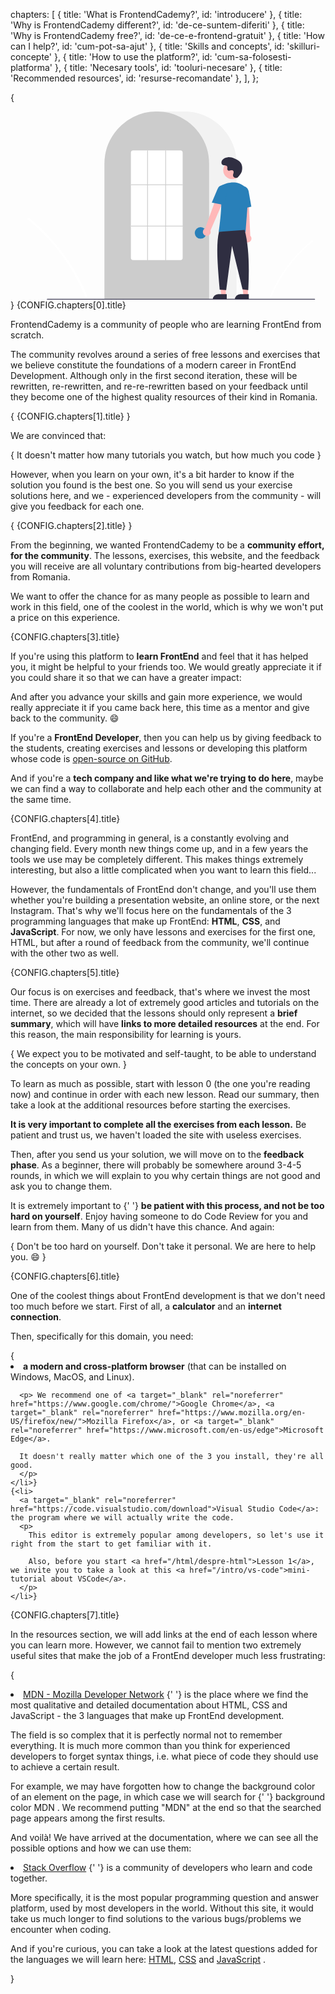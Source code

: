   chapters: [
    { title: 'What is FrontendCademy?', id: 'introducere' },
    { title: 'Why is FrontendCademy different?', id: 'de-ce-suntem-diferiti' },
    { title: 'Why is FrontendCademy free?', id: 'de-ce-e-frontend-gratuit' },
    { title: 'How can I help?', id: 'cum-pot-sa-ajut' },
    { title: 'Skills and concepts', id: 'skilluri-concepte' },
    { title: 'How to use the platform?', id: 'cum-sa-folosesti-platforma' },
    { title: 'Necesary tools', id: 'tooluri-necesare' },
    { title: 'Recommended resources', id: 'resurse-recomandate' },
  ],
};

{<LessonCover resizeOffset={100}>
  <div>
    <svg xmlns="http://www.w3.org/2000/svg" width="869.99994" height="520.13854" viewBox="0 0,869.99994,520.13854" preserveAspectRatio="xMidYMax slice"><path d="M996.72788,546.00953a393.41394,393.41394,0,0,0-54.82622,54.44229,394.561,394.561,0,0,0-61.752,103.194c-1.112,2.72484,3.31272,3.911,4.4123,1.21642A392.34209,392.34209,0,0,1,999.96343,549.24507c2.28437-1.86015-.97-5.08035-3.23555-3.23554Z" transform="translate(-165.00003 -189.93073)" fill="#fff"></path><path d="M217.56676,484.37281a540.35491,540.35491,0,0,1,75.30383,74.77651A548.0761,548.0761,0,0,1,352.25665,647.04a545.835,545.835,0,0,1,25.43041,53.8463c1.52726,3.74257-4.55,5.37169-6.06031,1.67075a536.35952,536.35952,0,0,0-49.009-92.727A539.73411,539.73411,0,0,0,256.889,528.63168a538.44066,538.44066,0,0,0-43.76626-39.81484c-3.13759-2.55492,1.33232-6.97788,4.444-4.444Z" transform="translate(-165.00003 -189.93073)" fill="#fff"></path><path d="M789.5,708.93073h-365v-374.5c0-79.67773,64.82227-144.5,144.49976-144.5h76.00049c79.67749,0,144.49975,64.82227,144.49975,144.5Z" transform="translate(-165.00003 -189.93073)" fill="#f2f2f2"></path><path d="M713.5,708.93073h-289v-374.5a143.38177,143.38177,0,0,1,27.59571-84.94434c.66381-.90478,1.32592-1.79785,2.00878-2.68115a144.46633,144.46633,0,0,1,30.75415-29.85058c.65967-.48,1.322-.95166,1.99415-1.42334a144.15958,144.15958,0,0,1,31.47216-16.459c.66089-.25049,1.33374-.50146,2.00659-.74219a144.01979,144.01979,0,0,1,31.1084-7.33593c.65772-.08985,1.333-.16016,2.0083-.23047a146.28769,146.28769,0,0,1,31.10547,0c.67334.07031,1.34864.14062,2.01416.23144a143.995,143.995,0,0,1,31.10034,7.335c.6731.24073,1.346.4917,2.00879.74268a143.79947,143.79947,0,0,1,31.10645,16.21582c.67163.46143,1.344.93311,2.00635,1.40478a145.987,145.987,0,0,1,18.38354,15.564,144.305,144.305,0,0,1,12.72437,14.55078c.68066.88037,1.34277,1.77344,2.00537,2.67676A143.38227,143.38227,0,0,1,713.5,334.43073Z" transform="translate(-165.00003 -189.93073)" fill="#ccc"></path><circle cx="524.99994" cy="335.5" r="16" fill="#2980b9"></circle><polygon points="594.599 507.783 582.339 507.783 576.506 460.495 594.601 460.496 594.599 507.783" fill="#ffb8b8"></polygon><path d="M573.58165,504.27982h23.64384a0,0,0,0,1,0,0v14.88687a0,0,0,0,1,0,0H558.69478a0,0,0,0,1,0,0v0a14.88688,14.88688,0,0,1,14.88688-14.88688Z" fill="#2f2e41"></path><polygon points="655.599 507.783 643.339 507.783 637.506 460.495 655.601 460.496 655.599 507.783" fill="#ffb8b8"></polygon><path d="M634.58165,504.27982h23.64384a0,0,0,0,1,0,0v14.88687a0,0,0,0,1,0,0H619.69478a0,0,0,0,1,0,0v0a14.88688,14.88688,0,0,1,14.88688-14.88688Z" fill="#2f2e41"></path><path d="M698.09758,528.60035a10.74272,10.74272,0,0,1,4.51052-15.84307l41.67577-114.86667L764.791,409.082,717.20624,518.85271a10.80091,10.80091,0,0,1-19.10866,9.74764Z" transform="translate(-165.00003 -189.93073)" fill="#ffb8b8"></path><path d="M814.33644,550.1843a10.74269,10.74269,0,0,1-2.89305-16.21659L798.53263,412.4583l23.33776,1.06622L827.23606,533.045a10.80091,10.80091,0,0,1-12.89962,17.13934Z" transform="translate(-165.00003 -189.93073)" fill="#ffb8b8"></path><circle cx="612.1058" cy="162.12254" r="24.56103" fill="#ffb8b8"></circle><path d="M814.17958,522.54937H740.13271l.08911-.57617c.13306-.86133,13.19678-86.439,3.56177-114.436a11.813,11.813,0,0,1,6.06933-14.5835h.00025c13.77173-6.48535,40.20752-14.47119,62.52,4.90918a28.23448,28.23448,0,0,1,9.45947,23.396Z" transform="translate(-165.00003 -189.93073)" fill="#2980b9"></path><path d="M754.35439,448.1812,721.01772,441.418l15.62622-37.02978a13.99723,13.99723,0,0,1,27.10571,6.99755Z" transform="translate(-165.00003 -189.93073)" fill="#2980b9"></path><path d="M797.05043,460.73882l-2.00415-45.94141c-1.51977-8.63623,3.42408-16.80029,11.02735-18.13476,7.60547-1.32959,15.03174,4.66016,16.55835,13.35986l7.533,42.92774Z" transform="translate(-165.00003 -189.93073)" fill="#2980b9"></path><path d="M811.71606,517.04933c11.91455,45.37671,13.21436,103.0694,10,166l-16-2-29-120-16,122-18-1c-5.37744-66.02972-10.61328-122.71527-2-160Z" transform="translate(-165.00003 -189.93073)" fill="#2f2e41"></path><path d="M793.2891,371.03474c-4.582,4.88079-13.09131,2.26067-13.68835-4.40717a8.05467,8.05467,0,0,1,.01014-1.55569c.30826-2.95357,2.01461-5.63506,1.60587-8.7536a4.59046,4.59046,0,0,0-.84011-2.14892c-3.65124-4.88933-12.22227,2.18687-15.6682-2.23929-2.113-2.714.3708-6.98713-1.25065-10.02051-2.14006-4.00358-8.47881-2.0286-12.45388-4.22116-4.42275-2.43948-4.15822-9.22524-1.24686-13.35269,3.55052-5.03359,9.77572-7.71951,15.92336-8.10661s12.25292,1.27475,17.99229,3.51145c6.52109,2.54134,12.98768,6.05351,17.00067,11.78753,4.88021,6.97317,5.34986,16.34793,2.90917,24.50174C802.09785,360.98987,797.03077,367.04906,793.2891,371.03474Z" transform="translate(-165.00003 -189.93073)" fill="#2f2e41"></path><path d="M1004.98163,709.57417h-738.294a1.19069,1.19069,0,0,1,0-2.38137h738.294a1.19069,1.19069,0,0,1,0,2.38137Z" transform="translate(-165.00003 -189.93073)" fill="#3f3d56"></path><path d="M634,600.43073H504a6.46539,6.46539,0,0,1-6.5-6.41531V303.846a6.46539,6.46539,0,0,1,6.5-6.41531H634a6.46539,6.46539,0,0,1,6.5,6.41531V594.01542A6.46539,6.46539,0,0,1,634,600.43073Z" transform="translate(-165.00003 -189.93073)" fill="#fff"></path><rect x="332.49994" y="201.38965" width="143" height="2" fill="#ccc"></rect><rect x="332.99994" y="315.5" width="143" height="2" fill="#ccc"></rect><rect x="377.49994" y="107.5" width="2" height="304" fill="#ccc"></rect><rect x="427.49994" y="107.5" width="2" height="304" fill="#ccc"></rect></svg>
  </div>
</LessonCover>}

<LessonHeading as="h2" id={CONFIG.chapters[0].id}>
  {CONFIG.chapters[0].title}
</LessonHeading>

FrontendCademy is a community of people who are learning FrontEnd from scratch.

The community revolves around a series of free lessons and exercises that we believe constitute the foundations of a modern career in FrontEnd Development. Although only in the <span className="line-through">first</span> second iteration, these will be rewritten, re-rewritten, and re-re-rewritten based on your feedback until they become one of the highest quality resources of their kind in Romania.

<section>
  {<LessonHeading as="h2" id={CONFIG.chapters[1].id}>
    {CONFIG.chapters[1].title}
  </LessonHeading>}

  We are convinced that:

  {<LessonQuote variant="centered">
    It doesn't matter how many tutorials you watch, but how much you code
  </LessonQuote>}

  However, when you learn on your own, it's a bit harder to know if the solution you found is the best one. So you will send us your exercise solutions here, and we - experienced developers from the community - will give you feedback for each one.
</section>
<section>
  {<LessonHeading as="h2" id={CONFIG.chapters[2].id}>
    {CONFIG.chapters[2].title}
  </LessonHeading>}

  From the beginning, we wanted FrontendCademy to be a <strong>community effort, for the community</strong>. The lessons, exercises, this website, and the feedback you will receive are all voluntary contributions from big-hearted developers from Romania.

  We want to offer the chance for as many people as possible to learn and work in this field, one of the coolest in the world, which is why we won't put a price on this experience.
</section>
<section>
  <LessonHeading as="h2" id={CONFIG.chapters[3].id}>
    {CONFIG.chapters[3].title}
  </LessonHeading>

  If you're using this platform to <strong>learn FrontEnd</strong> and feel that it has helped you, it might be helpful to your friends too. We would greatly appreciate it if you could share it so that we can have a greater impact:

  <div className="d-flex justify-content-center my-5">
    <OptionsDrawer trigger={{ text: "Share", icon: SCOPE.icons.faShare }}>
      <OptionsDrawer.Element className="bg-white">
        <CopyLinkButton text={SCOPE.urlToShare} />
      </OptionsDrawer.Element>
      <OptionsDrawer.Element className="bg-white">
        <FacebookButton url={SCOPE.urlToShare} />
      </OptionsDrawer.Element>
      <OptionsDrawer.Element className="bg-white">
        <LinkedInButton url={SCOPE.urlToShare} />
      </OptionsDrawer.Element>
      <OptionsDrawer.Element className="bg-white">
        <WhatsAppButton url={SCOPE.urlToShare} />
      </OptionsDrawer.Element>
    </OptionsDrawer>
  </div>

  And after you advance your skills and gain more experience, we would really appreciate it if you came back here, this time as a mentor and give back to the community. 😄

  If you're a <strong>FrontEnd Developer</strong>, then you can help us by giving feedback to the students, creating exercises and lessons or developing this platform whose code is <a target="_blank" rel="noreferrer" href={SCOPE.GITHUB_URL}>open-source on GitHub</a>.

  And if you're a <strong>tech company and like what we're trying to do here</strong>, maybe we can find a way to collaborate and help each other and the community at the same time.
</section>
<div className="dots" />
<section>
  <LessonHeading as="h2" id={CONFIG.chapters[4].id}>
    {CONFIG.chapters[4].title}
  </LessonHeading>

  FrontEnd, and programming in general, is a constantly evolving and changing field. Every month new things come up, and in a few years the tools we use may be completely different. This makes things extremely interesting, but also a little complicated when you want to learn this field...

  However, the fundamentals of FrontEnd don't change, and you'll use them whether you're building a presentation website, an online store, or the next Instagram. That's why we'll focus here on the fundamentals of the 3 programming languages that make up FrontEnd: <strong>HTML</strong>, <strong>CSS</strong>, and <strong>JavaScript</strong>. For now, we only have lessons and exercises for the first one, HTML, but after a round of feedback from the community, we'll continue with the other two as well.
</section>
<div className="dots" />
<section>
  <LessonHeading as="h2" id={CONFIG.chapters[5].id}>
    {CONFIG.chapters[5].title}
  </LessonHeading>

  Our focus is on exercises and feedback, that's where we invest the most time. There are already a lot of extremely good articles and tutorials on the internet, so we decided that the lessons should only represent a <strong>brief summary</strong>, which will have <strong>links to more detailed resources</strong> at the end. For this reason, the main responsibility for learning is yours.

  {<LessonQuote>
    We expect you to be motivated and self-taught, to be able to understand the concepts on your own.
  </LessonQuote>}

  To learn as much as possible, start with lesson 0 (the one you're reading now) and continue in order with each new lesson. Read our summary, then take a look at the additional resources before starting the exercises.

  <strong>It is very important to complete all the exercises from each lesson.</strong> Be patient and trust us, we haven't loaded the site with useless exercises.

  Then, after you send us your solution, we will move on to the <strong>feedback phase</strong>. As a beginner, there will probably be somewhere around 3-4-5 rounds, in which we will explain to you why certain things are not good and ask you to change them.

  It is extremely important to {' '} <strong>be patient with this process, and not be too hard on yourself</strong>. Enjoy having someone to do Code Review for you and learn from them. Many of us didn't have this chance. And again:

  {<LessonQuote variant="centered">
    Don't be too hard on yourself. Don't take it personal. We are here to help you. 😄
  </LessonQuote>}
</section>
<section>
  <LessonHeading as="h2" id={CONFIG.chapters[6].id}>
    {CONFIG.chapters[6].title}
  </LessonHeading>

  One of the coolest things about FrontEnd development is that we don't need too much before we start. First of all, a <strong>calculator</strong> and an <strong>internet connection</strong>.

  Then, specifically for this domain, you need:

  <List as="ol" variant="count">
    {<li>
      <strong>a modern and cross-platform browser</strong> (that can be installed on Windows, MacOS, and Linux).

      <p> We recommend one of <a target="_blank" rel="noreferrer" href="https://www.google.com/chrome/">Google Chrome</a>, <a target="_blank" rel="noreferrer" href="https://www.mozilla.org/en-US/firefox/new/">Mozilla Firefox</a>, or <a target="_blank" rel="noreferrer" href="https://www.microsoft.com/en-us/edge">Microsoft Edge</a>.

      It doesn't really matter which one of the 3 you install, they're all good.
      </p>
    </li>}
    {<li>
      <a target="_blank" rel="noreferrer" href="https://code.visualstudio.com/download">Visual Studio Code</a>: the program where we will actually write the code.
      <p>
        This editor is extremely popular among developers, so let's use it right from the start to get familiar with it.

        Also, before you start <a href="/html/despre-html">Lesson 1</a>, we invite you to take a look at this <a href="/intro/vs-code">mini-tutorial about VSCode</a>.
      </p>
    </li>}
  </List>
  <div className="dots" />
</section>
<section>
  <LessonHeading as="h2" id={CONFIG.chapters[7].id}>
    {CONFIG.chapters[7].title}
  </LessonHeading>
  
  In the resources section, we will add links at the end of each lesson where you can learn more. However, we cannot fail to mention two extremely useful sites that make the job of a FrontEnd developer much less frustrating:

  {<List as="ol" variant="count">
    <li>
      <a target="_blank" rel="noreferrer" href="https://developer.mozilla.org/en-US/" className="text-bold">MDN - Mozilla Developer Network</a>
      {' '}
      is the place where we find the most qualitative and detailed documentation about HTML,
      CSS and JavaScript - the 3 languages that make up FrontEnd development.
      <p>
        The field is so complex that it is perfectly normal not to remember everything.
        It is much more common than you think for experienced developers to forget
        syntax things, i.e. what piece of code they should use to
        achieve a certain result.
      </p>
      <p>
        For example, we may have forgotten how to change the background color
        of an element on the page, in which case we will search for
        {' '}
        <FormattedText as="span">background color MDN</FormattedText>
        .
        We recommend putting "MDN" at the end so that the searched page
        appears among the first results.
      </p>
      <LessonFigure
        withBorder
        src="/images/lesson-0__google-search.png"
        alt="Searching for `background-color MDN` on Google"
      />
      <p>
        And voilà! We have arrived at the documentation,
        where we can see all the possible options and how we can use them:
      </p>
      <LessonFigure
        withBorder
        src="/images/lesson-0__mdn.png"
        alt="The `background-color` documentation on MDN"
      />
    </li>
    <li>
      <a target="_blank" rel="noreferrer" href="https://stackoverflow.com/" className="text-bold">Stack Overflow</a>
      {' '}
      is a community of developers who learn and code together.
      <p>
        More specifically, it is the most popular programming question and answer platform, used by most developers in the world. Without this site, it would take us much longer to find solutions to the various bugs/problems we encounter when coding.
      </p>
      <p>
        And if you're curious, you can take a look at the latest questions added for the languages we will learn here:
        <a target="_blank" rel="noreferrer" href="https://stackoverflow.com/questions/tagged/html">HTML</a>,
        <a target="_blank" rel="noreferrer" href="https://stackoverflow.com/questions/tagged/css">CSS</a> and <a target="_blank" rel="noreferrer" href="https://stackoverflow.com/questions/tagged/javascript">JavaScript</a>
        .
      </p>
    </li>
  </List>}
</section>
